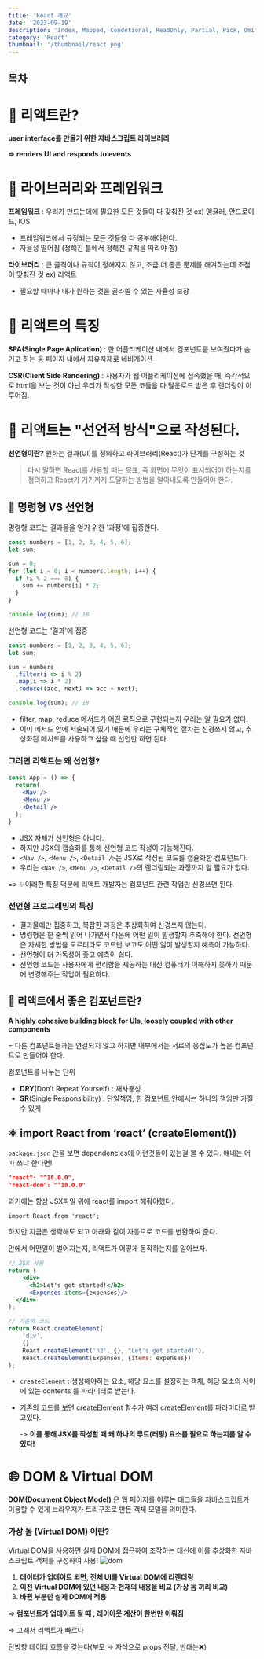 ```yaml
---
title: 'React 개요'
date: '2023-09-19'
description: 'Index, Mapped, Condetional, ReadOnly, Partial, Pick, Omit, Record'
category: 'React'
thumbnail: '/thumbnail/react.png'
---
```


## 목차

# 📝 리액트란? 
**user interface를 만들기 위한 자바스크립트 라이브러리**

**=> renders UI and responds to events**

# 📝 라이브러리와 프레임워크
**프레임워크** : 우리가 만드는데에 필요한 모든 것들이 다 갖춰진 것 ex) 앵귤러, 안드로이드, IOS
- 프레임워크에서 규정되는 모든 것들을 다 공부해야한다.
- 자율성 떨어짐 (정해진 틀에서 정해진 규칙을 따라야 함)

**라이브러리** : 큰 골격이나 규칙이 정해지지 않고, 조금 더 좁은 문제를 해겨하는데 초점이 맞춰진 것 ex) 리액트
- 필요할 때마다 내가 원하는 것을 골라쓸 수 있는 자율성 보장

# 📝 리액트의 특징
**SPA(Single Page Aplication)** : 한 어플리케이션 내에서 컴포넌트를 보여줬다가 숨기고 하는 등 페이지 내에서 자유자재로 네비게이션

**CSR(Client Side Rendering)** : 사용자가 웹 어플리케이션에 접속했을 때, 즉각적으로 html을 보는 것이 아닌 우리가 작성한 모든 코들을 다 달운로드 받은 후 렌더링이 이루어짐. 

# 📝 리액트는 "선언적 방식"으로 작성된다.
**선언형이란?** 원하는 결과(UI)를 정의하고 라이브러리(React)가 단계를 구성하는 것
> 다시 말하면 React를 사용할 때는 목표, 즉 화면에 무엇이 표시되어야 하는지를 정의하고 React가 거기까지 도달하는 방법을 알아내도록 만들어야 한다.

## 🤔 명령형 VS 선언형
명령형 코드는 결과물을 얻기 위한 '과정'에 집중한다.
```js
const numbers = [1, 2, 3, 4, 5, 6];
let sum;

sum = 0;
for (let i = 0; i < numbers.length; i++) {
  if (i % 2 === 0) {
    sum += numbers[i] * 2;
  }
}

console.log(sum); // 18
```
선언형 코드는 '결과'에 집중
```js
const numbers = [1, 2, 3, 4, 5, 6];
let sum;

sum = numbers
  .filter(i => i % 2)
  .map(i => i * 2)
  .reduce((acc, next) => acc + next);

console.log(sum); // 18
```
- filter, map, reduce 메서드가 어떤 로직으로 구현되는지 우리는 알 필요가 없다. 
- 이미 메서드 안에 서술되어 있기 때문에 우리는 구체적인 절차는 신경쓰지 않고, 추상화된 메서드를 사용하고 싶을 때 선언만 하면 된다.

### 그러면 리액트는 왜 선언형?
```jsx
const App = () => {
  return(
    <Nav />
    <Menu />
    <Detail />
  );
}
```
- JSX 자체가 선언형은 아니다. 
- 하지만 JSX의 캡슐화를 통해 선언형 코드 작성이 가능해진다.
- `<Nav />`, `<Menu />`, `<Detail />`는 JSX로 작성된 코드를 캡슐화한 컴포넌트다.
- 우리는 `<Nav />`, `<Menu />`, `<Detail />`의 렌더링되는 과정까지 알 필요가 없다.

=> ✨이러한 특징 덕분에 리액트 개발자는 컴포넌트 관련 작업만 신경쓰면 된다.

### 선언형 프로그래밍의 특징
- 결과물에만 집중하고, 복잡한 과정은 추상화하여 신경쓰지 않는다.
- 명령형은 한 줄씩 읽어 나가면서 다음에 어떤 일이 발생할지 추측해야 한다. 
선언형은 자세한 방법을 모르더라도 코드만 보고도 어떤 일이 발생할지 예측이 가능하다.
- 선언형이 더 가독성이 좋고 예측이 쉽다.
- 선언형 코드는 사용자에게 편리함을 제공하는 대신 컴퓨터가 이해하지 못하기 때문에 변경해주는 작업이 필요하다.

## 📝 리액트에서 좋은 컴포넌트란?

**A <span className='blue-bold'>highly cohesive building block</span> for UIs, <span className='blue-bold'>loosely coupled</span> with other components**

= 다른 컴포넌트들과는 연결되지 않고 하지만 내부에서는 서로의 응집도가 높은 컴포넌트로 만들어야 한다. 

컴포넌트를 나누는 단위

- **DRY**(Don’t Repeat Yourself) : 재사용성
- **SR**(Single Responsibility) : 단일책임, 한 컴포넌트 안에서는 하나의 책임만 가질 수 있게

## ⚛️ import React from ‘react’ (createElement())

`package.json` 안을 보면 dependencies에 이런것들이 있는걸 볼 수 있다. 얘네는 어따 쓰냐 한다면!

```json:package.json
"react": "^18.0.0",
"react-dom": "^18.0.0"
```

과거에는 항상 JSX파일 위에 react를 import 해줘야했다.

`import React from 'react';`

하지만 지금은 생략해도 되고 아래와 같이 자동으로 코드를 변환하여 준다.

안에서 어떤일이 벌어지는지, 리액트가 어떻게 동작하는지를 알아보자.

```jsx
// JSX 사용
return (
	<div>
      <h2>Let's get started!</h2>
      <Expenses items={expenses}/>
  </div>
);

// 기존의 코드
return React.createElement(
	'div',
	{},
	React.createElement('h2', {}, "Let's get started!"),
	React.createElement(Expenses, {items: expenses})
);
```

- `createElement` : 생성해야하는 요소, 해당 요소를 설정하는 객체, 해당 요소의 사이에 있는 contents 를 파라미터로 받는다.
- 기존의 코드를 보면 createElement 함수가 여러 createElement를 파라미터로 받고있다.
    
    -> **이를 통해 JSX를 작성할 때 왜 하나의 루트(래핑) 요소를 필요로 하는지를 알 수 있다!**


# 🌐 DOM & Virtual DOM

**DOM(Document Object Model)** 은 웹 페이지를 이루는 태그들을 자바스크립트가 이용할 수 있게 브라우저가 트리구조로 만든 객체 모델을 의미한다.

### 가상 돔 (Virtual DOM) 이란?
Virtual DOM을 사용하면 실제 DOM에 접근하여 조작하는 대신에 <span className='blue-bold'>이를 추상화한 자바스크립트 객체를 구성하여 사용!</span>
![dom](https://github.com/cheolung12/blog-static/assets/109952479/3bf1ea19-30a7-4474-8193-86db5c77d232)
1. **데이터가 업데이트 되면, 전체 UI를 Virtual DOM에 리렌더링**
2. **이전 Virtual DOM에 있던 내용과 현재의 내용을 비교 (가상 돔 끼리 비교)**
3. **바뀐 부분만 실제 DOM에 적용**

⇒ **컴포넌트가 업데이트 될 때 , 레이아웃 계산이 한번만 이뤄짐**

⇒ 그래서 리액트가 빠르다

단방향 데이터 흐름을 갖는다(부모 → 자식으로 props 전달, 반대는❌)